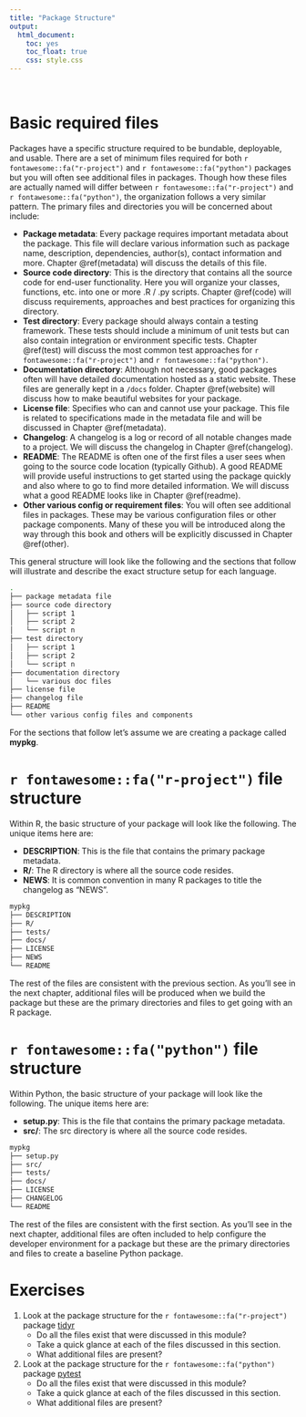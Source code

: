 ```yaml
---
title: "Package Structure"
output:
  html_document:
    toc: yes
    toc_float: true
    css: style.css
---
```


<br>

# Basic required files

Packages have a specific structure required to be bundable, deployable, and usable. There are a set of minimum files required for both `r fontawesome::fa("r-project")` and `r fontawesome::fa("python")` packages but you will often see additional files in packages. Though how these files are actually named will differ between `r fontawesome::fa("r-project")` and `r fontawesome::fa("python")`, the organization follows a very similar pattern. The primary files and directories you will be concerned about include:

* __Package metadata__: Every package requires important metadata about the package. This file will declare various information such as package name, description, dependencies, author(s), contact information and more. Chapter \@ref(metadata) will discuss the details of this file.
* __Source code directory__: This is the directory that contains all the source code for end-user functionality. Here you will organize your classes, functions, etc. into one or more .R / .py scripts. Chapter \@ref(code) will discuss requirements, approaches and best practices for organizing this directory.
* __Test directory__: Every package should always contain a testing framework. These tests should include a minimum of unit tests but can also contain integration or environment specific tests. Chapter \@ref(test) will discuss the most common test approaches for `r fontawesome::fa("r-project")` and `r fontawesome::fa("python")`.
* __Documentation directory__: Although not necessary, good packages often will have detailed documentation hosted as a static website. These files are generally kept in a `/docs` folder. Chapter \@ref(website) will discuss how to make beautiful websites for your package.
* __License file__: Specifies who can and cannot use your package. This file is related to specifications made in the metadata file and will be discussed in Chapter \@ref(metadata).
* __Changelog__: A changelog is a log or record of all notable changes made to a project. We will discuss the changelog in Chapter \@ref(changelog).
* __README__: The README is often one of the first files a user sees when going to the source code location (typically Github). A good README will provide useful instructions to get started using the package quickly and also where to go to find more detailed information. We will discuss what a good README looks like in Chapter \@ref(readme).
* __Other various config or requirement files__: You will often see additional files in packages. These may be various configuration files or other package components. Many of these you will be introduced along the way through this book and others will be explicitly discussed in Chapter \@ref(other).

This general structure will look like the following and the sections that follow will illustrate and describe the exact structure setup for each language.

```sh
.
├── package metadata file
├── source code directory
│   ├── script 1
│   ├── script 2
│   └── script n
├── test directory
│   ├── script 1
│   ├── script 2
│   └── script n
├── documentation directory
│   └── various doc files
├── license file
├── changelog file
├── README
└── other various config files and components
```

For the sections that follow let's assume we are creating a package called __mypkg__.

# `r fontawesome::fa("r-project")` file structure

Within R, the basic structure of your package will look like the following. The unique items here are:

- __DESCRIPTION__: This is the file that contains the primary package metadata.
- __R/__: The R directory is where all the source code resides.
- __NEWS__: It is common convention in many R packages to title the changelog as "NEWS".

```sh
mypkg
├── DESCRIPTION
├── R/
├── tests/
├── docs/
├── LICENSE
├── NEWS
└── README
```

The rest of the files are consistent with the previous section. As you'll see in the next chapter, additional files will be produced when we build the package but these are the primary directories and files to get going with an R package.

# `r fontawesome::fa("python")` file structure

Within Python, the basic structure of your package will look like the following. The unique items here are:

- __setup.py__: This is the file that contains the primary package metadata.
- __src/__: The src directory is where all the source code resides.

```sh
mypkg
├── setup.py
├── src/
├── tests/
├── docs/
├── LICENSE
├── CHANGELOG
└── README
```

The rest of the files are consistent with the first section. As you'll see in the next chapter, additional files are often included to help configure the developer environment for a package but these are the primary directories and files to create a baseline Python package.

# Exercises

1. Look at the package structure for the `r fontawesome::fa("r-project")` package [tidyr](https://github.com/tidyverse/tidyr/)
   - Do all the files exist that were discussed in this module?
   - Take a quick glance at each of the files discussed in this section.
   - What additional files are present?
2. Look at the package structure for the `r fontawesome::fa("python")` package [pytest](https://github.com/pytest-dev/pytest)
   - Do all the files exist that were discussed in this module?
   - Take a quick glance at each of the files discussed in this section.
   - What additional files are present?
